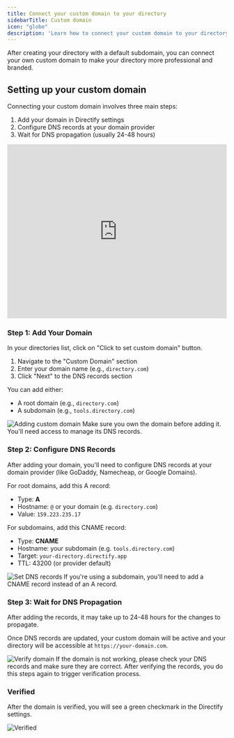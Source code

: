 ```yaml
---
title: Connect your custom domain to your directory
sidebarTitle: Custom domain
icon: "globe"
description: 'Learn how to connect your custom domain to your directory made with Directify'
---
```


After creating your directory with a default subdomain, you can connect your own custom domain to make your directory more professional and branded.

## Setting up your custom domain

Connecting your custom domain involves three main steps:

1. Add your domain in Directify settings
2. Configure DNS records at your domain provider
3. Wait for DNS propagation (usually 24-48 hours)

<Frame>
  <iframe width="100%" height="400" src="https://www.youtube.com/embed/ciWoGGtGvn8?si=u9AHnbWWW2lhTwMn" title="YouTube video player" frameborder="0" allow="accelerometer; autoplay; clipboard-write; encrypted-media; gyroscope; picture-in-picture; web-share" referrerpolicy="strict-origin-when-cross-origin" allowfullscreen></iframe>
</Frame>

### Step 1: Add Your Domain

In your directories list, click on "Click to set custom domain" button.

1. Navigate to the "Custom Domain" section
2. Enter your domain name (e.g., `directory.com`)
3. Click "Next" to the DNS records section

You can add either:
- A root domain (e.g., `directory.com`)
- A subdomain (e.g., `tools.directory.com`)

<Frame>
    <img src="/images/set-custom-domain.png" alt="Adding custom domain" />
</Frame>

<Note>
    Make sure you own the domain before adding it. You'll need access to manage its DNS records.
</Note>

### Step 2: Configure DNS Records

After adding your domain, you'll need to configure DNS records at your domain provider (like GoDaddy, Namecheap, or Google Domains).

For root domains, add this A record:
- Type: **A**
- Hostname: `@` or your domain (e.g. `directory.com`) 
- Value: `159.223.235.17`

For subdomains, add this CNAME record:
- Type: **CNAME**
- Hostname: your subdomain (e.g. `tools.directory.com`)
- Target: `your-directory.directify.app`
- TTL: 43200 (or provider default)

<Frame>
    <img src="/images/set-dns.png" alt="Set DNS records" />
</Frame>

<Note>
    If you're using a subdomain, you'll need to add a CNAME record instead of an A record.
</Note>

### Step 3: Wait for DNS Propagation

After adding the records, it may take up to 24-48 hours for the changes to propagate.

Once DNS records are updated, your custom domain will be active and your directory will be accessible at `https://your-domain.com`.

<Frame>
    <img src="/images/verify-domain.png" alt="Verify domain" />
</Frame>

<Note>
    If the domain is not working, please check your DNS records and make sure they are correct. After verifying the records, you do this steps again to trigger verification process.
</Note>

### Verified

After the domain is verified, you will see a green checkmark in the Directify settings.

<Frame>
    <img src="/images/verified.png" alt="Verified" />
</Frame>